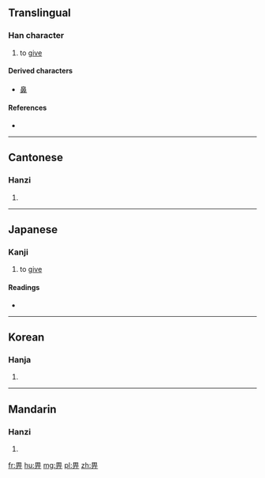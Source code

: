 {{also|異}}
==Translingual==

===Han character===
{{Han char|rn=102|rad=田|as=03|sn=8|four=6022<sub>1</sub>|canj=田一中 (WML)|ids=⿱[[田]][[丌]]}}

# to [[give]]

====Derived characters====
* [[鼻]]

====References====
* {{Han ref|kx=0759.160|dkj=21748|dj=1169.170|hdz=42530.060|uh=7540|ud=30016|bh=CD71|bd=52593}}

----

==Cantonese==

===Hanzi===
{{yue-hanzi|jyut=bei2|y=bei2}}

# {{defn|lang=yue|sort=田03}}

----

==Japanese==

===Kanji===
{{ja-kanji|grade=|rs=田03}}

# to [[give]]

====Readings====
* {{ja-readings|on=[[ひ]] (hi)|kun=[[あたえるもの]] (ataerumono)|nanori=}}

----

==Korean==

===Hanja===
{{ko-hanja|hangeul=비|eumhun=|rv=bi|mr=pi|y=pi}}

# {{defn|lang=ko|sort=田03}}

----

==Mandarin==

===Hanzi===
{{cmn-hanzi|pin=[[bì]] ([[bi4]])|wg=pi<sup>4</sup>}}

# {{defn|lang=cmn|sort=田03}}

[[fr:畀]]
[[hu:畀]]
[[mg:畀]]
[[pl:畀]]
[[zh:畀]]